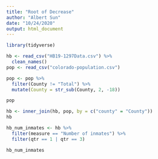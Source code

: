 ```yaml
---
title: "Root of Decrease"
author: "Albert Sun"
date: "10/24/2020"
output: html_document
---
```


```r
library(tidyverse)
```

```r
hb <- read_csv("HB19-1297Data.csv") %>%
  clean_names()
pop <- read_csv("colorado-population.csv")
```

```r
pop <- pop %>%
  filter(County != "Total") %>%
  mutate(County = str_sub(County, 2, -18))

pop
```

```r
hb <- inner_join(hb, pop, by = c("county" = "County"))
hb
```

```r
hb_num_inmates <- hb %>%
  filter(measure == "Number of inmates") %>%
  filter(qtr == 1 | qtr == 3)

hb_num_inmates
```

